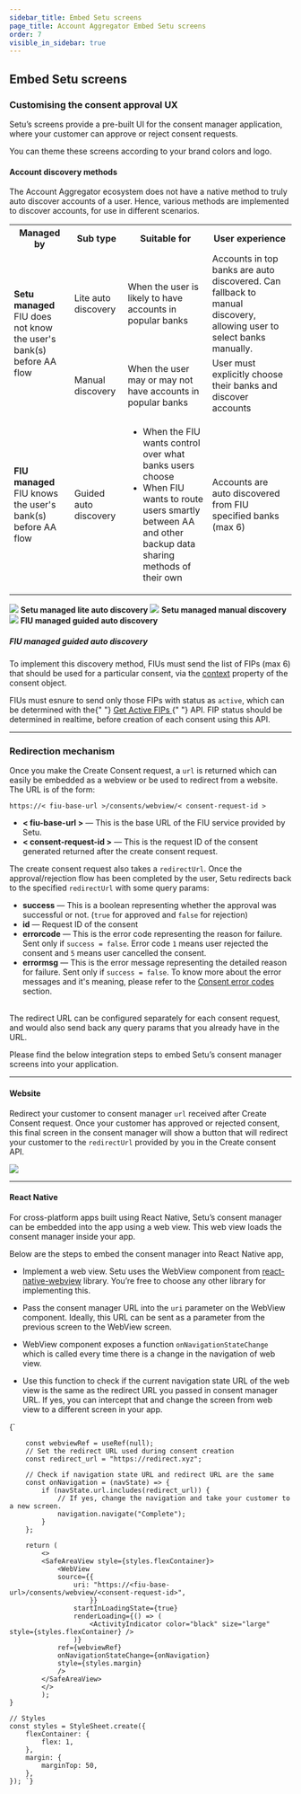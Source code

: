 ```yaml
---
sidebar_title: Embed Setu screens
page_title: Account Aggregator Embed Setu screens
order: 7
visible_in_sidebar: true
---
```


## Embed Setu screens

### Customising the consent approval UX

Setu’s screens provide a pre-built UI for the consent manager application, where your customer can approve or reject consent requests.

You can theme these screens according to your brand colors and logo.

#### Account discovery methods

The Account Aggregator ecosystem does not have a native method to truly auto discover accounts of a user. Hence, various methods are implemented to discover accounts, for use in different scenarios.

<table>
  <tr>
    <th>Managed by</th>
    <th>Sub type</th>
    <th>Suitable for</th>
    <th>User experience</th>
  </tr>
  <tr>
    <td rowspan="2">
      <b>Setu managed</b> <br /> FIU does not know the user's bank(s) before AA
      flow
    </td>
    <td>Lite auto discovery</td>
    <td>When the user is likely to have accounts in popular banks</td>
    <td>
      Accounts in top banks are auto discovered. Can fallback to manual
      discovery, allowing user to select banks manually.
    </td>
  </tr>
  <tr>
    <td>Manual discovery</td>
    <td>When the user may or may not have accounts in popular banks</td>
    <td>User must explicitly choose their banks and discover accounts</td>
  </tr>
  <tr>
    <td>
      <b>FIU managed</b> <br /> FIU knows the user's bank(s) before AA flow
    </td>
    <td>Guided auto discovery</td>
    <td>
      <ul>
        <li>When the FIU wants control over what banks users choose</li>
        <li>
          When FIU wants to route users smartly between AA and other backup data
          sharing methods of their own
        </li>
      </ul>
    </td>
    <td>Accounts are auto discovered from FIU specified banks (max 6)</td>
  </tr>
</table>

<Row>
  <Portion
    desktopSpan="8"
    tabletLandscapeSpan="4"
    tabletPortraitSpan="12"
    mobileSpan="12"
  >
    <img src="https://storage.googleapis.com/strapi-assets/latest/Lite-auto-discovery/Lite-auto-discovery.gif" />
    <Text align="center" marginTop="none">
      <b>Setu managed lite auto discovery</b>
    </Text>
  </Portion>
  <Portion
    desktopSpan="8"
    tabletLandscapeSpan="4"
    tabletPortraitSpan="12"
    mobileSpan="12"
  >
    <img src="https://storage.googleapis.com/strapi-assets/latest/Manual-discovery/Manual-discovery.gif" />
    <Text align="center">
      <b>Setu managed manual discovery</b>
    </Text>
  </Portion>
  <Portion
    desktopSpan="8"
    tabletLandscapeSpan="4"
    tabletPortraitSpan="12"
    mobileSpan="12"
  >
    <img src="https://storage.googleapis.com/strapi-assets/latest/Guided-auto-discovery/Guided-auto-discovery.gif" />
    <Text align="center">
      <b>FIU managed guided auto discovery</b>
    </Text>
  </Portion>
</Row>
<br />

##### FIU managed guided auto discovery

To implement this discovery method, FIUs must send the list of FIPs (max 6) that should be used for a particular consent, via the <a href="/data/account-aggregator/consent-object#consent-request-object">context</a> property of the consent object.

<Callout type="warning">
  FIUs must esnure to send only those FIPs with status as <code>active</code>,
  which can be determined with the{" "}
  <a href="/data/account-aggregator/api-integration/fip-apis#categories-of-fip-status">
    Get Active FIPs
  </a>{" "}
  API. FIP status should be determined in realtime, before creation of each
  consent using this API.
</Callout>

<hr class="primary" />

### Redirection mechanism

Once you make the Create Consent request, a `url` is returned which can easily be embedded as a webview or be used to redirect from a website. The URL is of the form:

`https://< fiu-base-url >/consents/webview/< consent-request-id >`

- **< fiu-base-url >** — This is the base URL of the FIU service provided by Setu.
- **< consent-request-id >** — This is the request ID of the consent generated returned after the create consent request.

The create consent request also takes a `redirectUrl`. Once the approval/rejection flow has been completed by the user, Setu redirects back to the specified `redirectUrl` with some query params:

- **success** — This is a boolean representing whether the approval was successful or not. (`true` for approved and `false` for rejection)
- **id** — Request ID of the consent
- **errorcode** — This is the error code representing the reason for failure. Sent only if `success = false`. Error code `1` means user rejected the consent and `5` means user cancelled the consent.
- **errormsg** — This is the error message representing the detailed reason for failure. Sent only if `success = false`. To know more about the error messages and it's meaning, please refer to the <a href="/data/account-aggregator/api-integration/notifications#consent-error-codes">Consent error codes</a> section.


<br/>
The redirect URL can be configured separately for each consent request, and would also send back any query params that you already have in the URL.

Please find the below integration steps to embed Setu’s consent manager screens into your application.

<hr class="tertiary" />

#### Website

Redirect your customer to consent manager `url` received after Create Consent request. Once your customer has approved or rejected consent, this final screen in the consent manager will show a button that will redirect your customer to the `redirectUrl` provided by you in the Create consent API.<a href="https://staging.docs.setu.co/data/account-aggregator/api-integration/consent-flow#create-consent-api" target="_blank"></a>

![](https://storage.googleapis.com/strapi-assets/latest/Screenshot_2022_01_06_at_1_28_54_PM_d76f6260c9/Screenshot_2022_01_06_at_1_28_54_PM_d76f6260c9.png)

<hr class="tertiary" />

#### React Native

For cross-platform apps built using React Native, Setu’s consent manager can be embedded into the app using a web view. This web view loads the consent manager inside your app.

Below are the steps to embed the consent manager into React Native app,

- Implement a web view. Setu uses the WebView component from <a href="https://github.com/react-native-webview/react-native-webview" target="_blank">react-native-webview</a> library. You’re free to choose any other library for implementing this.

- Pass the consent manager URL into the `uri` parameter on the WebView component. Ideally, this URL can be sent as a parameter from the previous screen to the WebView screen.

- WebView component exposes a function `onNavigationStateChange` which is called every time there is a change in the navigation of web view.

- Use this function to check if the current navigation state URL of the web view is the same as the redirect URL you passed in consent manager URL. If yes, you can intercept that and change the screen from web view to a different screen in your app.

<CodeBlockWithCopy language="jsx">
{`
    
        const webviewRef = useRef(null);
        // Set the redirect URL used during consent creation
        const redirect_url = "https://redirect.xyz";
        
        // Check if navigation state URL and redirect URL are the same
        const onNavigation = (navState) => {
            if (navState.url.includes(redirect_url)) {
                // If yes, change the navigation and take your customer to a new screen.
                navigation.navigate("Complete");
            }
        };
        
        return (
            <>
            <SafeAreaView style={styles.flexContainer}>
                <WebView
                source={{
                    uri: "https://<fiu-base-url>/consents/webview/<consent-request-id>",
                        }}
                    startInLoadingState={true}
                    renderLoading={() => (
                        <ActivityIndicator color="black" size="large" style={styles.flexContainer} />
                    )}
                ref={webviewRef}
                onNavigationStateChange={onNavigation}
                style={styles.margin}
                />
            </SafeAreaView>
            </>
            ); 
    }
    
    // Styles
    const styles = StyleSheet.create({
        flexContainer: {
            flex: 1,
        },
        margin: {
            marginTop: 50,
        },
    }); `}

</CodeBlockWithCopy>

<WasPageHelpful />
